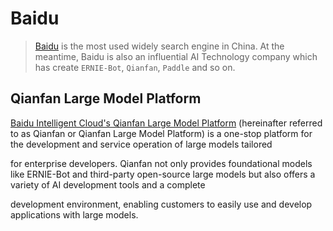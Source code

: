 # Baidu 

>[Baidu](https://www.baidu.com/) is the most used widely search engine in China. At the meantime, Baidu is also an influential AI Technology company which has create `ERNIE-Bot`, `Qianfan`, `Paddle` and so on.

## Qianfan Large Model Platform

[Baidu Intelligent Cloud's Qianfan Large Model Platform](https://cloud.baidu.com/doc/WENXINWORKSHOP/index.html) (hereinafter referred to as Qianfan or Qianfan Large Model Platform) is a one-stop platform for the development and service operation of large models tailored 

for enterprise developers. Qianfan not only provides foundational models like ERNIE-Bot and third-party open-source large models but also offers a variety of AI development tools and a complete 

development environment, enabling customers to easily use and develop applications with large models.